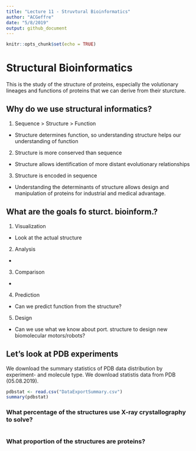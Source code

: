```yaml
---
title: "Lecture 11 - Struvtural Bioinformatics"
author: "ACGeffre"
date: "5/8/2019"
output: github_document
---
```


```r
knitr::opts_chunk$set(echo = TRUE)
```
# Structural Bioinformatics
This is the study of the structure of proteins, especially the volutionary lineages and functions of proteins that we can derive from their sturcture. 

## Why do we use structural informatics?
1. Sequence > Structure > Function
  + Structure determines function, so understanding structure helps our understanding of   function

2. Structure is more conserved than sequence
  + Structure allows identification of more distant evolutionary
relationships

3. Structure is encoded in sequence
 + Understanding the determinants of structure allows design and
manipulation of proteins for industrial and medical advantage.

## What are the goals fo sturct. bioinform.?
1. Visualization
  + Look at the actual structure
2. Analysis
  + 
3. Comparison
  + 
4. Prediction 
  + Can we predict function from the structure?
5. Design
  + Can we use what we know about port. structure to design new biomolecular motors/robots?

## Let's look at PDB experiments
We download the summary statistics of PDB data distribution by experiment- and molecule type. We download statistis data from PDB (05.08.2019).

```r
pdbstat <- read.csv("DataExportSummary.csv")
summary(pdbstat)

```


### What percentage of the structures use X-ray crystallography to solve?

```r

```


### What proportion of the structures are proteins?

```r

```

